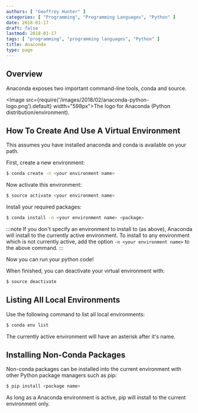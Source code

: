 ```yaml
---
authors: [ "Geoffrey Hunter" ]
categories: [ "Programming", "Programming Languages", "Python" ]
date: 2018-01-17
draft: false
lastmod: 2018-01-17
tags: [ "programming", "programming languages", "Python" ]
title: Anaconda
type: page
---
```


## Overview

Anaconda exposes two important command-line tools, conda and source.

<Image src={require('/images/2018/02/anaconda-python-logo.png').default} width="598px">The logo for Anaconda (Python distribution/environment).</Image>

## How To Create And Use A Virtual Environment

This assumes you have installed anaconda and conda is available on your path.

First, create a new environment:

```sh    
$ conda create -n <your environment name>
```

Now activate this environment:

```sh    
$ source activate <your environment name>
```

Install your required packages:

```sh    
$ conda install -n <your environment name> <package>
```

:::note
If you don't specify an environment to install to (as above), Anaconda will install to the currently active environment. To install to any environment which is not currently active, add the option `-n <your environment name>` to the above command.
:::

Now you can run your python code!

When finished, you can deactivate your virtual environment with:

```sh    
$ source deactivate
```

## Listing All Local Environments

Use the following command to list all local environments:

```sh    
$ conda env list
```

The currently active environment will have an asterisk after it's name.

## Installing Non-Conda Packages

Non-conda packages can be installed into the current environment with other Python package managers such as pip:

```sh    
$ pip install <package name>
```

As long as a Anaconda environment is active, pip will install to the current environment only.

